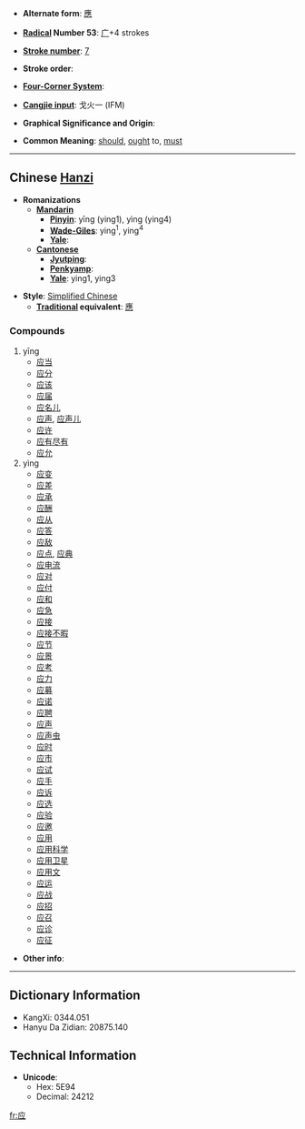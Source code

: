 * '''Alternate form''': [[應]]

* '''[[Wiktionary:Chinese radical index| Radical]] Number 53''': [[Wiktionary:Chinese radical index 广|广]]+4 strokes

* '''[[Wiktionary:Chinese total strokes index|Stroke number]]''': [[Wiktionary:Chinese total strokes index 7|7]]

* '''Stroke order''': 

* '''[[Wiktionary:Chinese four corner index|Four-Corner System]]''': 

* '''[[Wiktionary:Chinese Cangjie index|Cangjie input]]''': 戈火一 (IFM)

* '''Graphical Significance and Origin''': 

* '''Common Meaning''': [[should]], [[ought]] to, [[must]]

----

== Chinese [[Hanzi]] ==

* '''Romanizations'''
** '''[[Mandarin]]'''
*** '''[[Pinyin]]''': yīng (ying1), yìng (ying4)
*** '''[[Wade-Giles]]''': ying<sup>1</sup>, ying<sup>4</sup>
*** '''[[Yale]]''': 
** '''[[Cantonese]]'''
*** '''[[Jyutping]]''':
*** '''[[Penkyamp]]''': 
*** '''[[Yale]]''': ying1, ying3

* '''Style''': [[Simplified Chinese]] 
** '''[[Traditional Chinese|Traditional]] equivalent''': [[應]]

===Compounds===
#yīng
#*[[应当]]
#*[[应分]]
#*[[应该]]
#*[[应届]]
#*[[应名儿]]
#*[[应声]], [[应声儿]]
#*[[应许]]
#*[[应有尽有]]
#*[[应允]]
#yìng 
#*[[应变]]
#*[[应差]]
#*[[应承]]
#*[[应酬]]
#*[[应从]]
#*[[应答]]
#*[[应敌]]
#*[[应点]], [[应典]]
#*[[应电流]]
#*[[应对]]
#*[[应付]]
#*[[应和]]
#*[[应急]]
#*[[应接]]
#*[[应接不暇]]
#*[[应节]]
#*[[应景]]
#*[[应考]]
#*[[应力]]
#*[[应募]]
#*[[应诺]]
#*[[应聘]]
#*[[应声]]
#*[[应声虫]]
#*[[应时]]
#*[[应市]]
#*[[应试]]
#*[[应手]]
#*[[应诉]]
#*[[应选]]
#*[[应验]]
#*[[应邀]]
#*[[应用]]
#*[[应用科学]]
#*[[应用卫星]]
#*[[应用文]]
#*[[应运]]
#*[[应战]]
#*[[应招]]
#*[[应召]]
#*[[应诊]]
#*[[应征]]

* '''Other info''': 

----

== Dictionary Information ==

* KangXi: 0344.051
* Hanyu Da Zidian: 20875.140

== Technical Information ==

* '''Unicode''':
** Hex: 5E94
** Decimal: 24212

[[fr:应]]